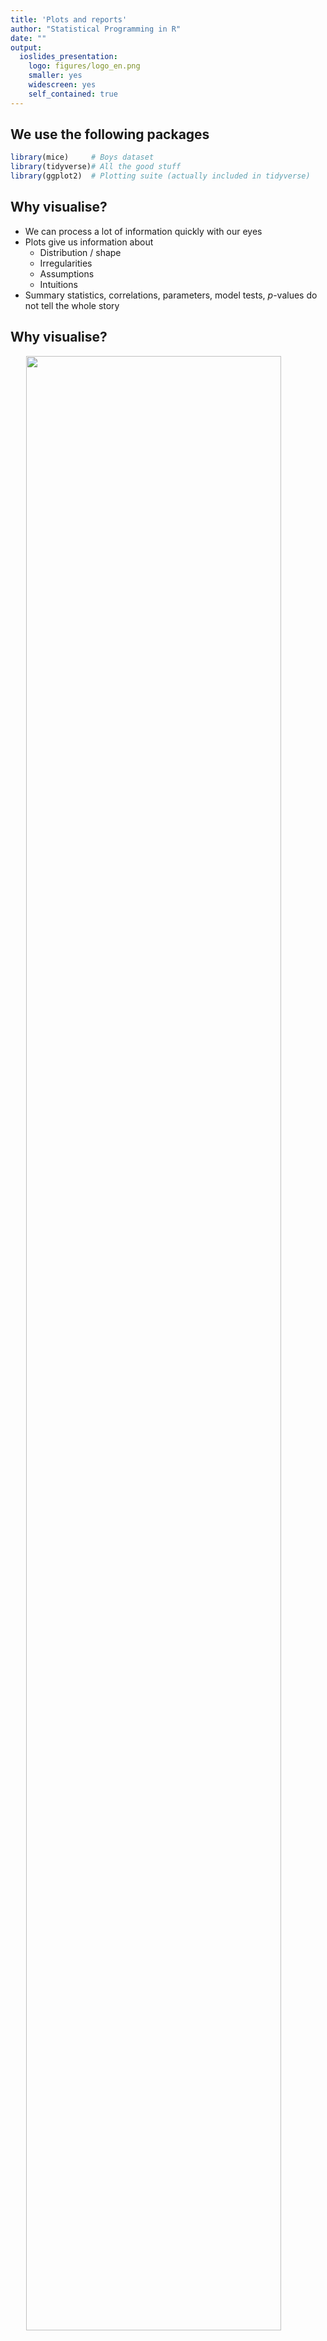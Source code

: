```yaml
---
title: 'Plots and reports'
author: "Statistical Programming in R"
date: ""
output:
  ioslides_presentation:
    logo: figures/logo_en.png
    smaller: yes
    widescreen: yes
    self_contained: true
---
```

## We use the following packages
```r
library(mice)     # Boys dataset
library(tidyverse)# All the good stuff
library(ggplot2)  # Plotting suite (actually included in tidyverse)
```

## Why visualise?

- We can process a lot of information quickly with our eyes
- Plots give us information about
    - Distribution / shape
    - Irregularities
    - Assumptions
    - Intuitions
- Summary statistics, correlations, parameters, model tests, *p*-values do not tell the whole story

## Why visualise?

<img src="figures/datasaurus.gif" style="display:block;width:90%;margin:0 auto;"></img>


<p style="text-align:center;font-style:italic;font-size:0.5em;">Source: https://www.autodeskresearch.com/publications/samestats</p>


# ggplot2

## What is `ggplot2`?
Layered plotting based on the book **The Grammar of Graphics** by Leland Wilkinsons.

With `ggplot2` you

1. provide the _data_
2. define how to map variables to _aesthetics_
3. state which _geometric object_ to display
4. (optional) edit the overall _theme_ of the plot

`ggplot2` then takes care of the details

The package is extremely popular and well described.

## An example: scatterplot

1: Provide the data
```r
boys |> 
  ggplot()
```

2: state which geometric object to display
```r
boys |> 
  ggplot() |> 
  geom_point()
```

3: map variable to aesthetics
```r
boys |> 
  ggplot() +
  geom_point(aes(x = hgt, y = wgt)
```

## An example: scatterplot
```r
boys |> 
  ggplot() +
  geom_point(aes(x = hgt, y = wgt),
             na.rm = TRUE)
```

## Why this syntax?

Create the plot
```r
gg <-  boys |> 
  ggplot() +
  geom_point(aes(x=hgt, y=wgt),
             col="dark green" )
```

Add another layer (smooth fit line)
```r
gg <- gg + 
  geom_smooth(aes(x = hgt, y = wgt),
              col = "dark blue")
```

Give it some labels and a nice look
```r
gg <- gg + 
  labs(x = "Age", y = "BMI", title = "BMI trend for boys") +
  theme_minimal()
```

## Why this syntax?
```r
plot(gg)
```

## Aesthetics

- x
- y
- size
- colour
- fill
- opacity (alpha)
- linetype
- ...

## Aesthetics
```r
gg <- boys |>  
  filter(!is.na(reg)) |>  
  ggplot() +
  
  geom_point(aes(x = hgt, 
                 y = wgt, 
                 shape  = reg, 
                 colour = age),
             alpha = 0.5) +
  labs(title  = "Trend for boys",
       x      = "Height", 
       y      = "Weight", 
       shape    = "Region",
       colour = "Age") +
  theme_minimal()
```
 
## Aesthetics
```r
plot(gg)
```

## Geoms

- geom_point
- geom_bar
- geom_line
- geom_smooth

- geom_histogram
- geom_boxplot
- geom_density

## Geoms: Bar
```r
data.frame(x = letters[1:5], y = c(1, 3, 3, 2, 1)) %>% 
  ggplot() + 
  geom_bar(aes(x = x, y = y),
           fill = "dark green", stat = "identity") +
  labs(title = "Value per letter",
       x     = "Letter", 
       y     = "Value") +
  theme_minimal()
```

## Geoms: Line
```r
ggdat <- data.frame(x = 1:100, y = rnorm(100))
ggdat |>  
  ggplot(aes(x = x, y = y)) + 
  geom_line(colour = "dark green", lwd = 1) +
  ylim(-2, 3.5) +
  labs(title = "Some line thing",
       x     = "Time since start", 
       y     = "Some value") +
  theme_minimal()
```

## Geoms: Smooth
```r
ggdat %>% 
  ggplot(aes(x = x, y = y)) + 
  geom_smooth(colour = "dark green", lwd = 1, se = FALSE) +
  ylim(-2, 3.5) +
  labs(title = "Another line thing",
       x     = "Time since start", 
       y     = "Some value") +
  theme_minimal()
```

## Geoms: Boxplot
```r
boys %>% 
  filter(!is.na(reg)) %>% 
  
  ggplot(aes(x = reg, y = bmi, fill = reg)) +
  
  geom_boxplot() +
  
  labs(title = "BMI across regions",
       x     = "Region", 
       y     = "BMI") +
  theme_minimal() + 
  theme(legend.position = "none")
```

## Export figure

Easy with `ggsave()`

```r
# save as pdf
ggssave("plot.pdf", myplot)

# save as png and specify dimensions 
ggssave("plot.png", myplot, width = 7, height = 5, units="in")
```

# RMarkdown

```r

library(tidyverse)
library(knitr)
library(kableExtra)
library(mice)   

inline <- function(x = "") paste0("`` `r ", x, "` ``")

#knitr::opts_chunk$set(message = F, echo = F)
dt <- mtcars[1:5, 1:6]

options("kableExtra.html.bsTable" = T) #For kableExtra with ioslides

```

## R Markdown

**What is it**  
* R Markdown is a file format for making dynamic documents

**Who is it for**  
* For communicating to decision makers, who want to focus on the conclusions, not the code behind the analysis.

* For collaborating with others (including future you!), who are interested in both your conclusions, and how you reached them (i.e. the code).

*  As an environment in which to do data science, as a modern day lab notebook where you can capture not only what you did, but also what you were thinking.

## Types of R Markdown output

-   Documents (HTML, PDF, Word, RTF, Markdown)
-   Presentations
    -   ioslides (HTML)
    -   Beamer (PDF)
    -   PowerPoint (PowerPoint)
-   Journals
    -   elsevier_article \_ jss_article
-   Dashboards
    -   Flexdashboard
-   Websites and blogs
    -   blogdown
-   Books
    -   bookdown (HTML, PDF, ePUB and Kindle books)

## Start a new Markdown-document

To create a new document:  
 - File
 - New File
 - RMarkdown  
You can create a title and an output-format and then RStudio sets up the basics for you.

## R Markdown code

<center><img src="figures/RMarkdownCode.png" alt="HTML5 Icon" width="100%"/></center>

## What does R Markdown contains

It contains three important types of content:

-   An (optional) YAML header surrounded by ---s.
-   Chunks of R code surrounded by \`\`\`.
-   Text mixed with simple text formatting like \# heading and *italics*.

## How does R Markdown works

<center><img src="figures/RMarkdownMachine.png" alt="HTML5 Icon" width="75%"/></center>

<br><br><br><br> <br><br><br><br>

...but just push (ctrl+shift+K) the Knit icon.

# YAML

## YAML

YAML - "yet another markup language"

-   Controls many "whole document" settings
-   Possible to set document parameters
-   Possible to specify bibliography

RStudio creates a YAML header when starting from scratch with *File* $\rightarrow$ New File $\rightarrow$ R Markdown...

# Text

## Text

Examples

-   \*italic\* gives *italic*

-   \*\*bold\*\* gives **bold**

-   \~\~Strikethrough\~\~ gives ~~Strikethrough~~

-   superscript\^2\^subscript\~2\~ gives superscript^2^/subscript~2~

-   \$e\^{i\\pi}+1=0\$ gives $e^{i\pi}+1=0$

-   `r inline('nrow(mice::boys)')` gives `r nrow(mice::boys)`

-   Headers:

-   \# Level 1 header

-   \## Level 2 header

## Lists

`* Blah Blah`\
`* Blah`

gives

-   Blah Blah\
-   Blah

`1. Blah Blah`\
`2. Blah`

gives

1.  Blah Blah\
2.  Blah

# Code chunks
## Creating a code chunk
To integrate `R` code into your document you create a code chunk (Short cut Ctrl+Alt+i).  
By default it will show both your code and the result from the console.
So the following codechunk in your Rmarkdown file:
````verbatim
```r
a <- 100
a*2
```
````

## Creating a code chunk
Will be printed in your document as:
```r
a <- 100
a*2
```

## Creating a code chunk
When writing your Rmarkdown-file you can run each line in your chunk with Ctrl+Enter or the entire chunk with Ctrl+Shift+Enter


## Tables - (normal print)

Printing tables to markdown aren't pretty. But with the package *kableExtra* it is easy to make readable tabels.

```r
boys |>  
select(-gen, -phb, -tv) |> 
head()
```

## Tables - `knitr::kable`

```r
boys |>  
select(-gen, -phb, -tv, -hc) |> 
head() |> 
knitr::kable(format = "html",
col.names = c("Age","Height","Weight","BMI", "Region"),
align = "ccccc",
caption = "The 5 first boys")
```

## Tables - `knitr::kable` and `KableExtra`

```r
boys |>  
  select(-gen, -phb, -tv, -hc) |> 
  head() |> 
  knitr::kable(col.names = c("Age","Height","Weight","BMI", "Region"),
               align = "ccccc",
               caption = "The 5 first boys") |>  
  kable_styling(bootstrap_options = c("hover"),
                full_width = FALSE, position = "left") 
```

## Figures
Rmarkdown will notice when a code chunk produces a figure. 
```r
boys |> 
  ggplot() +
  geom_point(aes(x = age,
                 y = hgt))
```

## Figures
```r
boys |> 
  ggplot() +
  geom_point(aes(x = age,
                y = hgt))
```

## Chunk options
Sometimes you do not want to show your code, but only your results. Then you can use a chunk option.  
The option that hides the code in the output is called `echo`
````verbatim
```r
a <- 100
a*2
```
````
```r
a <- 100
a*2
```

## Chunk options
`x` marks the thing that the chunk will **not** do
```r
include_graphics("figures/Options.png")
```


## Good resources to learn more
**RMarkdown**

 - [Rmarkdown - An introduction](https://rmarkdown.rstudio.com/lesson-1.html): A short userfriendly introduction to Rmarkdown with videos and examples.
 - [Rmarkdown - Cheat sheet](https://github.com/rstudio/cheatsheets/raw/main/rmarkdown-2.0.pdf): A handy cheat sheet
 - [Rmarkdown - The definitive guide](https://bookdown.org/yihui/rmarkdown/): A very thorough look at RMarkdown. No need to read everything, but if there is a subject you struggle with, tak a look at the index.
 
 
**ggplot2**

 - [ggplot2 - The book](https://ggplot2-book.org/): The ultimate guide to `ggplot` written by Hadley Wickham who is also the author to the package. It is quite long, but if you want to truely understand it, this is the place to start.
 - [ggplot2 - Cheat sheet](https://posit.co/wp-content/uploads/2022/10/data-visualization-1.pdf): A very useful cheat sheet
 - [sf - Maps in ggplot2](https://r-spatial.github.io/sf/): sf is a package that extends `ggplot2` so it can make maps  
 
## Final note
 
- If you want to learn more about everything we have looked at the best place to
 go is probable the online-book *R for Datascience*.  
- It is free and written by Hadley Wickham, who is the main author behind `tidyverse`.  
- You can find it here: [r4ds.had.co.nz/](https://r4ds.had.co.nz/)

```r
include_graphics("figures/cover.png")
```
 
# Practical